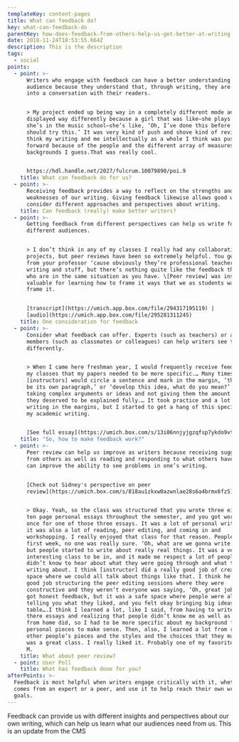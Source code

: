 ```yaml
---
templateKey: content-pages
title: What can feedback do?
key: what-can-feedback-do
parentKey: how-does-feedback-from-others-help-us-get-better-at-writing
date: 2018-11-24T18:53:55.664Z
description: This is the description
tags:
  - social
points:
  - point: >-
      Writers who engage with feedback can have a better understanding of
      audience because they understand that, through writing, they are entering
      into a conversation with their readers. 


      > My project ended up being way in a completely different mode and
      displayed way differently because a girl that was like—she plays the bass,
      she’s in the music school—she’s like, ‘Oh, I’ve done this before and you
      should try this.’ It was very kind of push and shove kind of revision. I
      think my writing and me intellectually as a whole I think was pushed
      forward because of the people and the different array of measures and
      backgrounds I guess.That was really cool.


      https://hdl.handle.net/2027/fulcrum.10079890/poi.9
    title: What can feedback do for us?
  - point: >-
      Receiving feedback provides a way to reflect on the strengths and
      weaknesses of our writing. Giving feedback likewise allows good writers to
      consider different approaches and perspectives about writing.
    title: Can feedback (really) make better writers?
  - point: >-
      Getting feedback from different perspectives can help us write for
      different audiences.


      > I don’t think in any of my classes I really had any collaborative
      projects, but peer reviews have been so extremely helpful. You get a lot
      from your professor ‘cause obviously they’re professional teachers in
      writing and stuff, but there’s nothing quite like the feedback that people
      who are in the same situation as you have. \[Peer review] was insanely
      valuable for learning how to frame it ways that we as students wanted to
      frame it. 


      [transcript](https://umich.app.box.com/file/294317195119) |
      [audio](https://umich.app.box.com/file/295281311245)
    title: One consideration for feedback
  - point: >-
      Consider what feedback can offer. Experts (such as teachers) or audience
      members (such as classmates or colleagues) can help writers see their work
      differently. 


      > When I came here freshman year, I would frequently receive feedback in
      my classes that my papers needed to be more specific.… Many times my
      [instructors] would circle a sentence and mark in the margin, ‘this could
      be its own paragraph,’ or ‘develop this idea, what do you mean?’ I was
      taking complex arguments or ideas and not giving them the amount of space
      they deserved to be explained fully.… It took practice and a lot of red
      writing in the margins, but I started to get a hang of this specificity in
      my academic writing.


      [See full essay](https://umich.box.com/s/13i06nnjyjgzqfsp7ykdo9vtdmtdqpwz)
    title: "So, how to make feedback work?"
  - point: >-
      Peer review can help us improve as writers because receiving suggestions
      from others as well as reading and responding to what others have written
      can improve the ability to see problems in one’s writing.


      [Check out Sidney's perspective on peer
      review](https://umich.box.com/s/818au1zkxw0azwnlae28s6a4brmx6fz5).


      > Okay. Yeah, so the class was structured that you wrote three eight to
      ten page personal essays throughout the semester, and you got workshopped
      once for one of those three essays. It was a lot of personal writing, but
      it was also a lot of reading, peer editing, and coming in and
      workshopping. I really enjoyed that class for that reason. People—the
      first week, no one was really sure. ‘Oh, what are we gonna write about,’
      but people started to write about really real things. It was a very, very
      interesting class to be in, and it made me respect a lot of people that I
      didn’t know to hear about what they were going through and what they were
      writing about. I think [instructor] did a really good job of creating a
      space where we could all talk about things like that. I think he did a
      good job structuring the peer editing sessions where they were
      constructive and they weren’t everyone was saying, ‘Oh, great job.’ You
      got honest feedback, but it was a safe space where people were also
      telling you what they liked, and you felt okay bringing big ideas to the
      table….I think I learned a lot, like I said, from having to write those
      there essays and realizing that people didn’t know me as well as people
      from home did, so I had to be more specific about my background for my
      personal pieces to make sense. Then, also, I learned a lot from reading
      other people’s pieces and the styles and the choices that they made, so it
      was a great class. I really liked it. Probably one of my favorites at U of
      M.
    title: What about peer review?
  - point: User Poll
    title: What has feedback done for you?
afterPoints: >-
  Feedback is most helpful when writers engage critically with it, whether it
  comes from an expert or a peer, and use it to help reach their own writing
  goals.
---
```


Feedback can provide us with different insights and perspectives about our own writing, which can help us learn what our audiences need from us.
This is an update from the CMS
